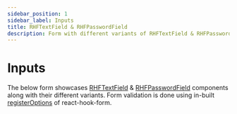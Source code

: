 ```yaml
---
sidebar_position: 1
sidebar_label: Inputs
title: RHFTextField & RHFPasswordField
description: Form with different variants of RHFTextField & RHFPasswordField with inbuilt validation using react-hook-form.
---
```



# Inputs

The below form showcases [RHFTextField](../components/inputs/RHFTextField) & 
[RHFPasswordField](../components/inputs/RHFPasswordField) components along with their
different variants. Form validation is done using in-built
[registerOptions](https://react-hook-form.com/docs/useform/register) of react-hook-form.

<TextAndPasswordInputForm />